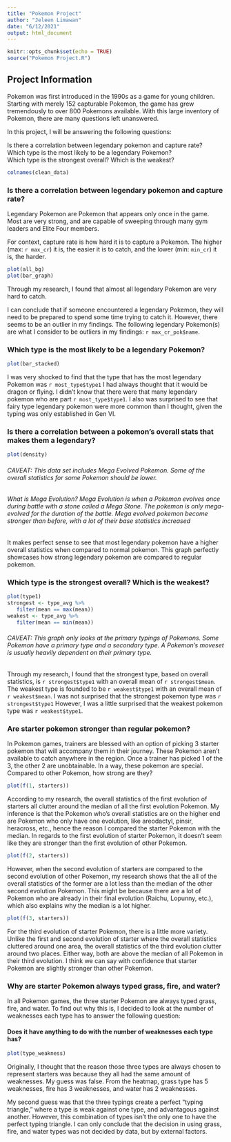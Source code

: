 ```yaml
---
title: "Pokemon Project"
author: "Jeleen Limawan"
date: "6/12/2021"
output: html_document
---
```


```r
knitr::opts_chunk$set(echo = TRUE)
source("Pokemon Project.R")
```

## Project Information

Pokemon was first introduced in the 1990s as a game for young children. Starting with merely 152 capturable Pokemon, the game has grew tremendously to over 800 Pokemons available. With this large inventory of Pokemon, there are many questions left unanswered.

In this project, I will be answering the following questions:

   Is there a correlation between legendary pokemon and capture rate?    
   Which type is the most likely to be a legendary Pokemon?         
   Which type is the strongest overall? Which is the weakest?         

```r
colnames(clean_data)
```


### Is there a correlation between legendary pokemon and capture rate?

Legendary Pokemon are Pokemon that appears only once in the game. Most are very strong, and are capable of sweeping through many gym leaders and Elite Four members.

For context, capture rate is how hard it is to capture a Pokemon. The higher (max: `r max_cr`) it is, the easier it is to catch, and the lower (min: `min_cr`) it is, the harder.

```r
plot(all_bg)
plot(bar_graph)
```


Through my research, I found that almost all legendary Pokemon are very hard to catch. 

I can conclude that if someone encountered a legendary Pokemon, they will need to be prepared to spend some time trying to catch it. However, there seems to be an outlier in my findings. 
The following legendary Pokemon(s) are what I consider to be outliers in my findings: `r max_cr_pok$name`.




### Which type is the most likely to be a legendary Pokemon?

```r
plot(bar_stacked)
```


I was very shocked to find that the type that has the most legendary Pokemon was `r most_type$type1` I had always thought that it would be dragon or flying. I didn't know that there were that many legendary pokemon who are part `r most_type$type1`. I also was surprised to see that fairy type legendary pokemon were more common than I thought, given the typing was only established in Gen VI.



### Is there a correlation between a pokemon's overall stats that makes them a legendary?

```r
plot(density)
```

###### CAVEAT: This data set includes Mega Evolved Pokemon. Some of the overall statistics for some Pokemon should be lower.
###### What is Mega Evolution? Mega Evolution is when a Pokemon evolves once during battle with a stone called a Mega Stone. The pokemon is only mega-evolved for the duration of the battle. Mega evolved pokemon become stronger than before, with a lot of their base statistics increased

It makes perfect sense to see that most legendary pokemon have a higher overall statistics when compared to normal pokemon. This graph perfectly showcases how strong legendary pokemon are compared to regular pokemon.

### Which type is the strongest overall? Which is the weakest?

```r
plot(type1)
strongest <- type_avg %>% 
   filter(mean == max(mean))
weakest <- type_avg %>% 
   filter(mean == min(mean))
```

###### CAVEAT: This graph only looks at the primary typings of Pokemons. Some Pokemon have a primary type and a secondary type. A Pokemon's moveset is usually heavily dependent on their primary type.

Through my research, I found that the strongest type, based on overall statistics, is `r strongest$type1` with an overall mean of `r strongest$mean`. The weakest type is founded to be `r weakest$type1` with an overall mean of `r weakest$mean`. I was not surprised that the strongest pokemon type was `r strongest$type1` However, I was a little surprised that the weakest pokemon type was `r weakest$type1`. 


### Are starter pokemon stronger than regular pokemon?

In Pokemon games, trainers are blessed with an option of picking 3 starter pokemon that will accompany them in their journey. These Pokemon aren't available to catch anywhere in the region. Once a trainer has picked 1 of the 3, the other 2 are unobtainable. In a way, these pokemon are special. Compared to other Pokemon, how strong are they?

```r
plot(f(1, starters))
```

According to my research, the overall statistics of the first evolution of starters all clutter around the median of all the first evolution Pokemon. My inference is that the Pokemon who's overall statistics are on the higher end are Pokemon who only have one evolution, like areodactyl, pinsir, heracross, etc., hence the reason I compared the starter Pokemon with the median. In regards to the first evolution of starter Pokemon, it doesn't seem like they are stronger than the first evolution of other Pokemon.

```r
plot(f(2, starters))
```

However, when the second evolution of starters are compared to the second evolution of other Pokemon, my research shows that the all of the overall statistics of the former are a lot less than the median of the other second evolution Pokemon. This might be because there are a lot of Pokemon who are already in their final evolution (Raichu, Lopunny, etc.), which also explains why the median is a lot higher.

```r
plot(f(3, starters))
```

For the third evolution of starter Pokemon, there is a little more variety. Unlike the first and second evolution of starter where the overall statistics cluttered around one area, the overall statistics of the third evolution clutter around two places. Either way, both are above the median of all Pokemon in their third evolution. I think we can say with confidence that starter Pokemon are slightly stronger than other Pokemon.


### Why are starter Pokemon always typed grass, fire, and water?

In all Pokemon games, the three starter Pokemon are always typed grass, fire, and water. To find out why this is, I decided to look at the number of weaknesses each type has to answer the following question:

#### Does it have anything to do with the number of weaknesses each type has?

```r
plot(type_weakness)
```
Originally, I thought that the reason those three types are always chosen to represent starters was because they all had the same amount of weaknesses. My guess was false. From the heatmap, grass type has 5 weaknesses, fire has 3 weaknesses, and water has 2 weaknesses. 

My second guess was that the three typings create a perfect "typing triangle," where a type is weak against one type, and advantagous against another. However, this combination of types isn't the only one to have the perfect typing triangle. I can only conclude that the decision in using grass, fire, and water types was not decided by data, but by external factors.
